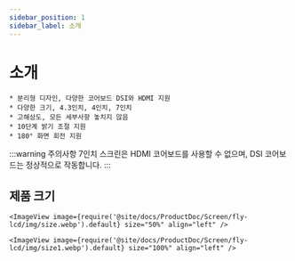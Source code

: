 ```yaml
---
sidebar_position: 1
sidebar_label: 소개
---
```


# 소개

    * 분리형 디자인, 다양한 코어보드 DSI와 HDMI 지원
    * 다양한 크기, 4.3인치, 4인치, 7인치
    * 고해상도, 모든 세부사항 놓치지 않음
    * 10단계 밝기 조절 지원
    * 180° 화면 회전 지원

:::warning 주의사항
7인치 스크린은 HDMI 코어보드를 사용할 수 없으며, DSI 코어보드는 정상적으로 작동합니다.
:::

## 제품 크기

    <ImageView image={require('@site/docs/ProductDoc/Screen/fly-lcd/img/size.webp').default} size="50%" align="left" />

    <ImageView image={require('@site/docs/ProductDoc/Screen/fly-lcd/img/size1.webp').default} size="100%" align="left" />
